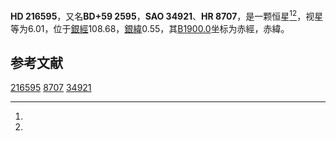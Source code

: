 {{Starbox begin
| name = HD 216595
}}
{{Starbox observe
| epoch = [[J2000.0|J2000.0]]
| constell = {{星座名待查}}<ref name=SIMBAD>{{cite web
 | url=http://simbad.u-strasbg.fr/simbad/sim-id?Ident=HR+8707
 | title =Pulsating variable Star
 | publisher=Centre de Données astronomiques de Strasbourg
 | work=SIMBAD
 | accessdate=2012-07-13}}</ref><ref name=DATA>{{cite web
 | url=http://vizier.u-strasbg.fr/viz-bin/VizieR-5?-out.add=.&-source=5050&-corr=PK=HR&-out.max=9999&HR=8707
 | title=VizieR Detailed Page
 | accessdate=2012-07-13
 | archive-date=2016-03-04
 | archive-url=https://web.archive.org/web/20160304200633/http://vizier.u-strasbg.fr/viz-bin/VizieR-5?-out.add=.&-source=5050&-corr=PK=HR&-out.max=9999&HR=8707
 | dead-url=no
 }}</ref>
| 星官 = 
| ra = {{RA|22|53|3.8}}<ref name=SIMBAD /><ref name=DATA />
| dec = {{DEC|+60|6|4}}<ref name=SIMBAD /><ref name=DATA />
| appmag_v = 6.01<ref name=SIMBAD /><ref name=DATA />
}}
{{Starbox character
| class = sgK2<ref name=SIMBAD /><ref name=DATA />
| b-v = 1.75<ref name=SIMBAD /><ref name=DATA />
| u-b = <ref name=SIMBAD /><ref name=DATA />
| r-i = <ref name=SIMBAD /><ref name=DATA />
| variable = 
}}
{{Starbox astrometry
| radial_v = 
| prop_mo_ra = -7
| parallax = 
| p_error = 
}}
{{Starbox catalog
| names =BD+59 2595，[[SAO星表|SAO]] 34921，[[HD星表|HD]] 216595，[[HR星表|HR]] 8707}}
{{Starbox reference |Simbad=HR+8707}}
{{Starbox end}}

'''HD 216595'''，又名'''BD+59 2595'''，'''SAO 34921'''、'''HR 8707'''，是一颗恒星<ref name=SIMBAD /><ref name=DATA />，视星等为6.01，位于[[銀道座標系|銀經]]108.68，[[銀道座標系|銀緯]]0.55，其[[B1900.0|B1900.0]]坐标为赤經{{RA|22|49|4.3}}，赤緯{{DEC|+59|0.55|9}}。

== 参考文献 ==
{{reflist}}

{{star-stub}}

[[Category:HD和HDE天體|216595]]
[[Category:HR天體|8707]]
[[Category:SAO天體|34921]]